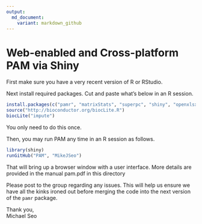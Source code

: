 ```yaml
---
output:
  md_document:
    variant: markdown_github
---
```


# Web-enabled and Cross-platform PAM via Shiny

First make sure you have a very recent version of R or RStudio.

Next install required packages. Cut and paste what's below in an R session.

```r
install.packages(c("pamr", "matrixStats", "superpc", "shiny", "openxlsx"))
source("http://bioconductor.org/biocLite.R")
biocLite("impute")
```
You only need to do this once.

Then, you may run PAM any time in an R session as follows.

```r
library(shiny)
runGitHub("PAM", "MikeJSeo")
```

That will bring up a browser window with a user interface. More details are provided in the manual pam.pdf in this directory

Please post to the group regarding any issues. This will help us ensure we have all the kinks ironed out before merging the code into the next version of the `pamr` package.

Thank you,    
Michael Seo